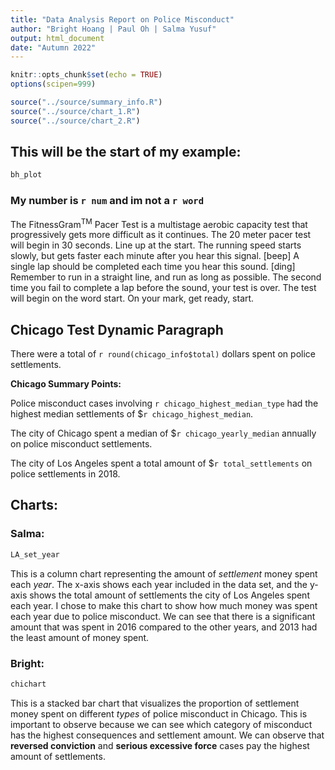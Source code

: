 ```yaml
---
title: "Data Analysis Report on Police Misconduct"
author: "Bright Hoang | Paul Oh | Salma Yusuf"
output: html_document
date: "Autumn 2022"
---
```


```r
knitr::opts_chunk$set(echo = TRUE)
options(scipen=999)
```

```r
source("../source/summary_info.R")
source("../source/chart_1.R")
source("../source/chart_2.R")
```

## This will be the start of my example:

```r
bh_plot
```

### My number is `r num` and im not a `r word`

The FitnessGram^TM^ Pacer Test is a multistage aerobic capacity test that progressively gets more difficult as it continues. The 20 meter pacer test will begin in 30 seconds. Line up at the start. The running speed starts slowly, but gets faster each minute after you hear this signal. [beep] A single lap should be completed each time you hear this sound. [ding] Remember to run in a straight line, and run as long as possible. The second time you fail to complete a lap before the sound, your test is over. The test will begin on the word start. On your mark, get ready, start.

## Chicago Test Dynamic Paragraph

There were a total of `r round(chicago_info$total)` dollars spent on police settlements.

**Chicago Summary Points:**

Police misconduct cases involving `r chicago_highest_median_type` had the highest median settlements of \$`r chicago_highest_median`.

The city of Chicago spent a median of \$`r chicago_yearly_median` annually on police misconduct settlements.

The city of Los Angeles spent a total amount of \$`r total_settlements` on police settlements in 2018.

## Charts:

### Salma:

```r
LA_set_year
```

This is a column chart representing the amount of *settlement* money spent each *year*. The x-axis shows each year included in the data set, and the y-axis shows the total amount of settlements the city of Los Angeles spent each year. I chose to make this chart to show how much money was spent each year due to police misconduct. We can see that there is a significant amount that was spent in 2016 compared to the other years, and 2013 had the least amount of money spent.

### Bright:

```r
chichart
```

This is a stacked bar chart that visualizes the proportion of settlement money spent on different *types* of police misconduct in Chicago. This is important to observe because we can see which category of misconduct has the highest consequences and settlement amount. We can observe that **reversed conviction** and **serious excessive force** cases pay the highest amount of settlements.
